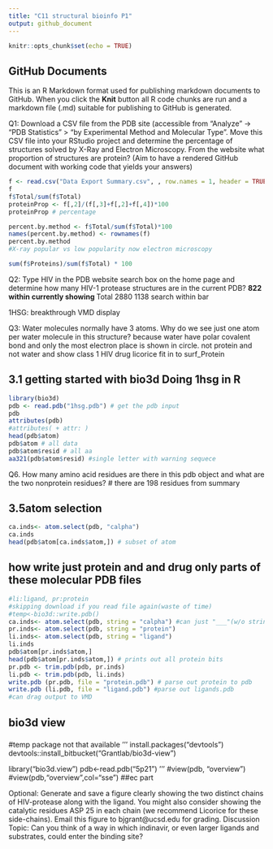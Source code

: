 ```yaml
---
title: "C11 structural bioinfo P1"
output: github_document
---
```


```r
knitr::opts_chunk$set(echo = TRUE)
```

## GitHub Documents

This is an R Markdown format used for publishing markdown documents to GitHub. When you click the **Knit** button all R code chunks are run and a markdown file (.md) suitable for publishing to GitHub is generated.

Q1: Download a CSV file from the PDB site (accessible from “Analyze” -> “PDB Statistics” >
“by Experimental Method and Molecular Type”. Move this CSV file into your RStudio project and determine the percentage of structures solved by X-Ray and Electron Microscopy. From the website what proportion of structures are protein? 
(Aim to have a rendered GitHub document with working code that yields your answers)

```r
f <- read.csv("Data Export Summary.csv", , row.names = 1, header = TRUE, sep = ",")
f
f$Total/sum(f$Total)
proteinProp <- f[,2]/(f[,3]+f[,2]+f[,4])*100
proteinProp # percentage
```

```r
percent.by.method <- f$Total/sum(f$Total)*100
names(percent.by.method) <- rownames(f)
percent.by.method
#X-ray popular vs low popularity now electron microscopy
```
```r
sum(f$Proteins)/sum(f$Total) * 100
```
Q2: Type HIV in the PDB website search box on the home page and determine how many HIV-1 protease structures are in the current PDB?
**822 within currently showing **
Total 2880
 1138 search within bar

1HSG: breakthrough
VMD display

Q3: Water molecules normally have 3 atoms. Why do we see just one atom per water molecule in this structure?
because water have polar covalent bond and only the most electron place is shown in circle. 
not protein and not water and show class 1 HIV drug
licorice fit in to surf_Protein

## 3.1 getting started with bio3d Doing 1hsg in R
```r
library(bio3d)
pdb <- read.pdb("1hsg.pdb") # get the pdb input
pdb
attributes(pdb)
#attributes( + attr: )
head(pdb$atom)
pdb$atom # all data
pdb$atom$resid # all aa
aa321(pdb$atom$resid) #single letter with warning sequece
```
Q6. How many amino acid residues are there in this pdb object and what are the two nonprotein residues?
# there are 198 residues from summary

## 3.5atom selection

```r
ca.inds<- atom.select(pdb, "calpha")
ca.inds
head(pdb$atom[ca.inds$atom,]) # subset of atom

```
## how write just protein and and drug only parts of these molecular PDB files
```r
#li:ligand, pr:protein
#skipping download if you read file again(waste of time)
#temp<-bio3d::write.pdb()
ca.inds<- atom.select(pdb, string = "calpha") #can just "___"(w/o string)
pr.inds<- atom.select(pdb, string = "protein")
li.inds<- atom.select(pdb, string = "ligand")
li.inds
pdb$atom[pr.inds$atom,]
head(pdb$atom[pr.inds$atom,]) # prints out all protein bits
pr.pdb <- trim.pdb(pdb, pr.inds)
li.pdb <- trim.pdb(pdb, li.inds)
write.pdb (pr.pdb, file = "protein.pdb") # parse out protein to pdb
write.pdb (li.pdb, file = "ligand.pdb") #parse out ligands.pdb
#can drag output to VMD
```

## bio3d view
###
#temp package not that available
'''
install.packages("devtools")
devtools::install_bitbucket("Grantlab/bio3d-view")

library("bio3d.view")
pdb<-read.pdb("5p21")
'''
#view(pdb, "overview")
#view(pdb,"overview",col="sse")
##ec part

Optional: Generate and save a figure clearly showing the two distinct chains of HIV-protease along with the ligand. You might also consider showing the catalytic residues ASP 25 in each chain (we recommend Licorice for these side-chains). Email this figure to bjgrant@ucsd.edu for grading.
Discussion Topic: Can you think of a way in which indinavir, or even larger ligands and substrates, could enter the binding site?
